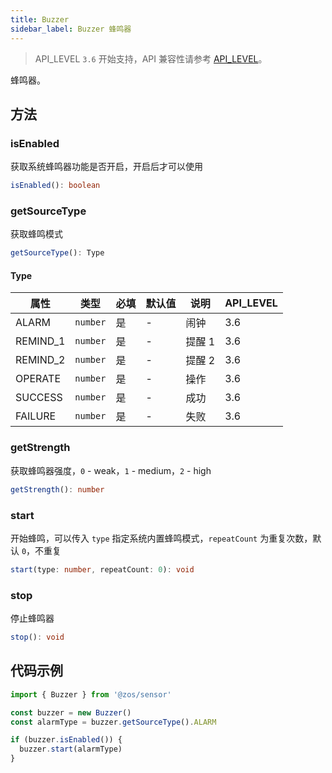 ```yaml
---
title: Buzzer
sidebar_label: Buzzer 蜂鸣器
---
```


> API_LEVEL `3.6` 开始支持，API 兼容性请参考 [API_LEVEL](../../../../guides/framework/device/compatibility.md)。

蜂鸣器。

## 方法

### isEnabled

获取系统蜂鸣器功能是否开启，开启后才可以使用

```ts
isEnabled(): boolean
```

### getSourceType

获取蜂鸣模式

```ts
getSourceType(): Type
```

#### Type

| 属性     | 类型                | 必填 | 默认值 | 说明   | API_LEVEL |
| -------- | ------------------- | ---- | ------ | ------ | --------- |
| ALARM    | <code>number</code> | 是   | -      | 闹钟   | 3.6       |
| REMIND_1 | <code>number</code> | 是   | -      | 提醒 1 | 3.6       |
| REMIND_2 | <code>number</code> | 是   | -      | 提醒 2 | 3.6       |
| OPERATE  | <code>number</code> | 是   | -      | 操作   | 3.6       |
| SUCCESS  | <code>number</code> | 是   | -      | 成功   | 3.6       |
| FAILURE  | <code>number</code> | 是   | -      | 失败   | 3.6       |

### getStrength

获取蜂鸣器强度，`0` - weak，`1` - medium，`2` - high

```ts
getStrength(): number
```

### start

开始蜂鸣，可以传入 `type` 指定系统内置蜂鸣模式，`repeatCount` 为重复次数，默认 `0`，不重复

```ts
start(type: number, repeatCount: 0): void
```

### stop

停止蜂鸣器

```ts
stop(): void
```

## 代码示例

```js
import { Buzzer } from '@zos/sensor'

const buzzer = new Buzzer()
const alarmType = buzzer.getSourceType().ALARM

if (buzzer.isEnabled()) {
  buzzer.start(alarmType)
}
```
